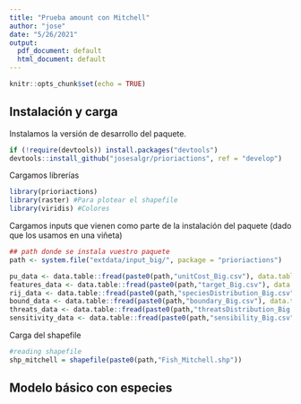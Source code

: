```yaml
---
title: "Prueba amount con Mitchell"
author: "jose"
date: "5/26/2021"
output:
  pdf_document: default
  html_document: default
---
```


```r
knitr::opts_chunk$set(echo = TRUE)
```

## Instalación y carga

Instalamos la versión de desarrollo del paquete.

```r
if (!require(devtools)) install.packages("devtools")
devtools::install_github("josesalgr/prioriactions", ref = "develop")
```

Cargamos librerías

```r
library(prioriactions)
library(raster) #Para plotear el shapefile
library(viridis) #Colores
```

Cargamos inputs que vienen como parte de la instalación del paquete (dado que los usamos en una viñeta)

```r
## path donde se instala vuestro paquete
path <- system.file("extdata/input_big/", package = "prioriactions")

pu_data <- data.table::fread(paste0(path,"unitCost_Big.csv"), data.table = FALSE)
features_data <- data.table::fread(paste0(path,"target_Big.csv"), data.table = FALSE)
rij_data <- data.table::fread(paste0(path,"speciesDistribution_Big.csv"), data.table = FALSE)
bound_data <- data.table::fread(paste0(path,"boundary_Big.csv"), data.table = FALSE)
threats_data <- data.table::fread(paste0(path,"threatsDistribution_Big.csv"), data.table = FALSE)
sensitivity_data <- data.table::fread(paste0(path,"sensibility_Big.csv"), data.table = FALSE)
```

Carga del shapefile

```r
#reading shapefile
shp_mitchell = shapefile(paste0(path,"Fish_Mitchell.shp"))
```

## Modelo básico con especies 
